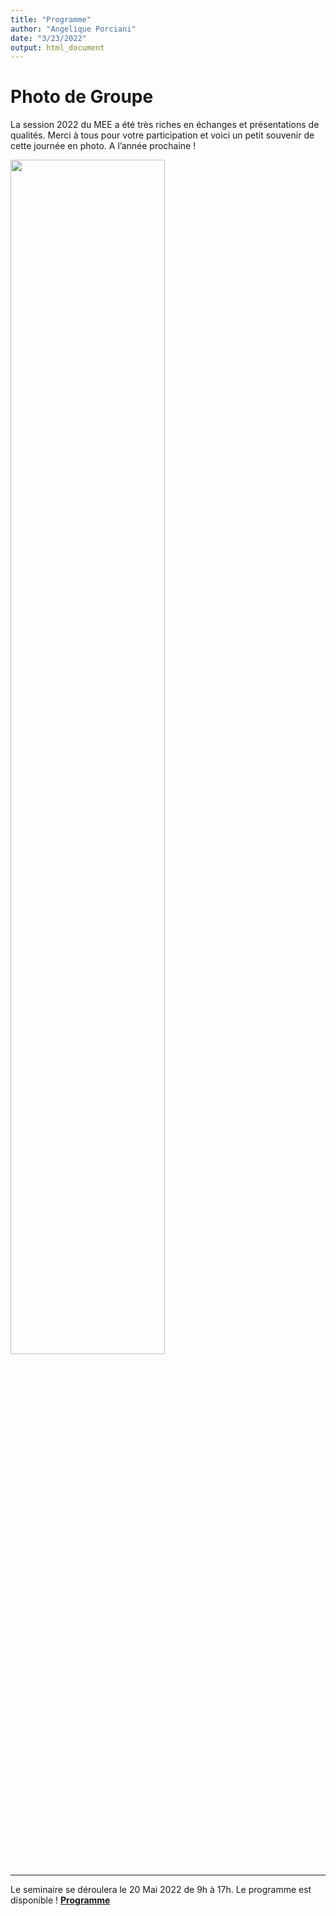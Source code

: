 ```yaml
---
title: "Programme"
author: "Angelique Porciani"
date: "3/23/2022"
output: html_document
---
```

# Photo de Groupe
La session 2022 du MEE a été très riches en échanges et présentations de qualités. 
Merci à tous pour votre participation et voici un petit souvenir de cette journée en photo. 
A l'année prochaine ! 

![](/groupe_pic_22.jpeg){ width=70% }

--------

Le seminaire se déroulera le 20 Mai 2022 de 9h à 17h. 
Le programme est disponible ! 
[__Programme__](/MEE-programme.pdf)

